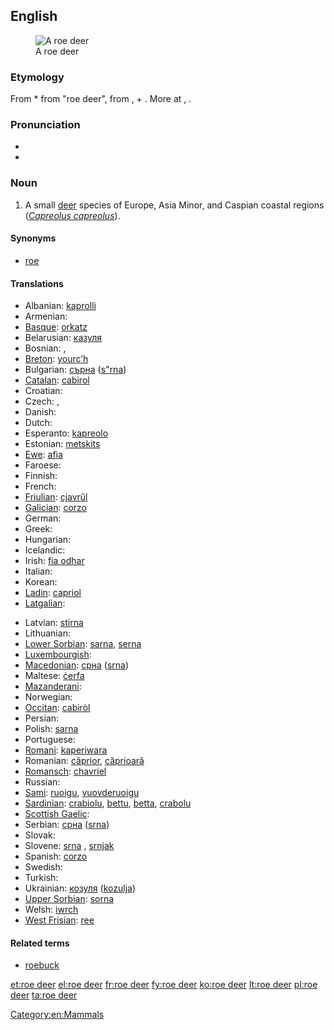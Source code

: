 {{wikipedia}}
==English==
[[Image:Capreolus capreolus (Marek Szczepanek).jpg|thumb|A roe deer]]

===Etymology===
From {{etyl|enm}} *{{term||ro deer|tr=not recorded in Middle English|lang=enm}} from {{etyl|ang}} {{term|rahdeor|rāhdēor|lang=ang}} "roe deer", from {{term|ra|rā|lang=ang}}, {{term|raha|rāha|roe|lang=ang}} + {{term|deor|dēor|animal, beast|lang=ang}}. More at {{l|en|roe}}, {{l|en|deer}}.

===Pronunciation===
* {{IPA|/ˈrəʊˈdɪə(r)/}}
* {{audio|en-uk-roe deer.ogg|Audio (UK)}}

===Noun===
{{en-noun|sg=[[roe]] [[deer]]|roe deer}}

# A small [[deer]] species of Europe, Asia Minor, and Caspian coastal regions (''[[Capreolus capreolus]]'').

====Synonyms====
* [[roe]]

====Translations====
{{trans-top|small deer species, ''Capreolus capreolus''}}
* Albanian: [[kaprolli]]
* Armenian: {{t-|hy|այծյամ|tr=aycyam}}
* [[Basque]]: [[orkatz]]
* Belarusian: [[казуля]]
* Bosnian: {{t-|bs|srna|f}}, {{t-|bs|srndać|m}}
* [[Breton]]: [[yourc’h]]
* Bulgarian: [[сърна]] ([[s"rna]])
* [[Catalan]]: [[cabirol]]
* Croatian: {{t-|hr|srna}}
* Czech: {{t+|cs|srna|f}}, {{t+|cs|srnec|m}}
* Danish: {{t|da|rådyr}}
* Dutch: {{t+|nl|ree|m}}
* Esperanto: [[kapreolo]]
* Estonian: [[metskits]]
* [[Ewe]]: [[afia]] {{n}}
* Faroese: {{t|fo|rádýr}}
* Finnish: {{t-|fi|metsäkauris}}
* French: {{t+|fr|chevreuil|m}}
* [[Friulian]]: [[cjavrűl]]
* [[Galician]]: [[corzo]]
* German: {{t+|de|Reh|n}}
* Greek: {{t|el|ζαρκάδι|n|tr=zarkádi}}
* Hungarian: {{t+|hu|őz}}
* Icelandic: {{t|is|rádýr}}
* Irish: [[fia odhar]]
* Italian: {{t+|it|capriolo|m}}
* Korean: {{t+|ko|노루|sc=Hang}}
* [[Ladin]]: [[capriol]]
* [[Latgalian]]: {{tø|ltg|meža koza|f}}
{{trans-mid}}
* Latvian: [[stirna]]
* Lithuanian: {{t+|lt|stirna|f|xs=Lithuanian}}
* [[Lower Sorbian]]: [[sarna]], [[serna]]
* [[Luxembourgish]]: {{t|lb|Réi|n}}
* [[Macedonian]]: [[срна]] ([[srna]])
* Maltese: [[ċerfa]]
* [[Mazanderani]]: {{tø|mzn|شوکا}}
* Norwegian: {{t+|no|rådyr|n}}
* [[Occitan]]: [[cabiròl]]
* Persian: {{t|fa|شوکا|sc=fa-Arab}}
* Polish: [[sarna]] '' ''
* Portuguese: {{t+|pt|corço}}
* [[Romani]]: [[kaperiwara]] {{f}}
* Romanian: [[căprior]], [[căprioară]]
* [[Romansch]]: [[chavriel]]
* Russian: {{t+|ru|косуля|f|tr=kosúl'a}}
* [[Sami]]: [[ruoigu]], [[vuovderuoigu]]
* [[Sardinian]]: [[crabiolu]], [[bettu]], [[betta]], [[crabolu]]
* [[Scottish Gaelic]]: {{t-|gd|earb|f|xs=Scottish Gaelic}}
* Serbian: [[срна]] ([[srna]])
* Slovak: {{t-|sk|srna}}
* Slovene: [[srna]] {{f}}, [[srnjak]] {{m}}
* Spanish: [[corzo]] {{m}}
* Swedish: {{t+|sv|rådjur}}
* Turkish: {{t+|tr|karaca}}
* Ukrainian: [[козуля]] ([[kozulja]])
* [[Upper Sorbian]]: [[sorna]]
* Welsh: [[iwrch]]
* [[West Frisian]]: [[ree]]
{{trans-bottom}}

====Related terms====
* [[roebuck]]

[[Category:en:Mammals]]

[[et:roe deer]]
[[el:roe deer]]
[[fr:roe deer]]
[[fy:roe deer]]
[[ko:roe deer]]
[[lt:roe deer]]
[[pl:roe deer]]
[[ta:roe deer]]